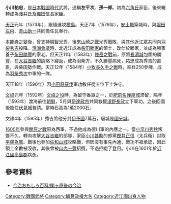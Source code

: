 {{japanese|japanese=小川祐忠|kana=おがわ すけただ|romaji=Ogawa Suketada}}

'''小川祐忠'''{{BD|1549年||1601年|catIdx=Ogawa Suketada}}，是[[日本戰國時代|日本戰國時代]]武將。通稱'''左平次'''、'''孫一郎'''。初為[[六角氏|六角氏]]家臣，後來輾轉成為[[淺井氏|淺井氏]]及[[織田信長|織田信長]]家臣。

[[天正_(日本)|天正]]元年（1573年），跟隨進攻[[槇島|槇島]]。天正7年（1579年），[[安土城|安土城]]築城時，與[[堀田左内|堀田左内]]、[[青山助一|青山助一]]共同擔任瓦奉行。

[[本能寺之變|本能寺之變]]後，曾支持[[明智光秀|明智光秀]]，後來[[山崎之戰|山崎之戰]]光秀戰敗，與其他近江眾共同向[[豐臣秀吉|羽柴秀吉]]投降。[[清洲會議|清洲會議]]時，北近江成為[[柴田勝家|柴田勝家]]的領土，改仕於勝家，並成為勝家養子[[柴田勝豐|柴田勝豐]]的家老。但天正11年（1583年）[[賤岳之戰|賤岳之戰]]前，原將[[長濱城|長濱城]]包圍的勝豐，在[[大谷吉繼|大谷吉繼]]的調略下寢返，成為羽柴方，不久勝豐病死，祐忠成為秀吉的直臣，與柴田勢作戰。天正12年（1584年）[[小牧長久手之戰|小牧長久手之戰]]時，率兵250參陣，成為[[羽柴秀次|羽柴秀次]]中軍的一隊。

天正18年（1590年）因[[小田原征伐|小田原征伐]]軍功敘任從五位下土佐守。
 
[[文祿|文祿]]元年（1592年）[[文祿之役|文祿之役]]時，為留守番眾之一，於[[肥前|肥前]][[名護屋城|名護屋城]]滯留，隔年（1593年）渡海前往[[朝鮮|朝鮮]]，5月與[[伊達政宗|伊達政宗]]共同救援[[淺野長政|淺野長政]]立下軍功。之後回國後擔任[[伏見城|伏見城]]普請。當時石高為1萬2000石。

文祿4年（1595年）秀吉將他分封[[伊予國|伊予國]]7萬石，居城是[[國分城|國分城]]。

[[1600年|1600年]]參與[[關原之戰|關原之戰]]原為西軍，不過他成為德川軍的內應之一。當[[小早川秀秋|小早川秀秋]]叛變不久，轉向攻擊[[大谷吉繼|大谷吉繼]]的部隊，家臣[[小川甚助|小川甚助]]的郎黨[[樫井正信|樫井正信]]（太兵衛）討取[[平塚為廣|平塚為廣]]。戰後也參加[[佐和山城|佐和山城]]攻略戰，但因沒有事先內通，戰功不被承認，因此領土全數被沒收，其後曾被[[山內一豐|山內一豐]]招攬，不過拒絕了登用。小川在1601年於[[近江國|近江國]][[高島郡_(滋賀縣)|高島郡]]病逝。

==參考資料==
*[http://www.dokidoki.ne.jp/home2/doinaka/hyakka/takatora/0067.html 今治おもしろ百科/関ヶ原後の今治] {{Wayback|url=http://www.dokidoki.ne.jp/home2/doinaka/hyakka/takatora/0067.html |date=20150806000521 }}

{{DEFAULTSORT:Ogawa Suketada}}

[[Category:戰國武將|Category:戰國武將]]
[[Category:織豐政權大名|Category:織豐政權大名]]
[[Category:近江國出身人物|Category:近江國出身人物]]